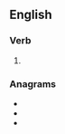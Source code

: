 ==English==

===Verb===
{{head|en|verb form}}

# {{en-past of|crate}}

===Anagrams===
* {{l|en|carted}}
* {{l|en|redact}}
* {{l|en|traced}}